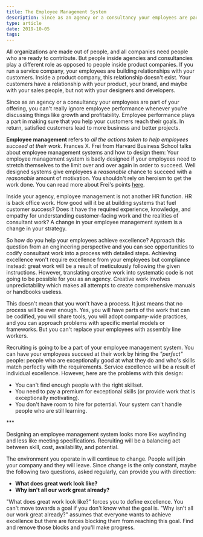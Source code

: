 ```yaml
---
title: The Employee Management System
description: Since as an agency or a consultancy your employees are part of your offering, you can't really ignore employee performance whenever you're discussing things like growth and profitability.
type: article
date: 2019-10-05
tags:
---
```


All organizations are made out of people, and all companies need people who are ready to contribute. But people inside agencies and consultancies play a different role as opposed to people inside product companies. If you run a service company, your employees are building relationships with your customers. Inside a product company, this relationship doesn't exist. Your customers have a relationship with your product, your brand, and maybe with your sales people, but not with your designers and developers.

Since as an agency or a consultancy your employees are part of your offering, you can't really ignore employee performance whenever you're discussing things like growth and profitability. Employee performance plays a part in making sure that you help your customers reach their goals. In return, satisfied customers lead to more business and better projects.

**Employee management** refers to _all the actions taken to help employees succeed at their work_. Frances X. Frei from Harvard Business School talks about employee management systems and how to design them: Your employee management system is badly designed if your employees need to stretch themselves to the limit over and over again in order to succeed. Well designed systems give employees a _reasonable_ chance to succeed with a _reasonable_ amount of motivation. You shouldn't rely on heroism to get the work done. You can read more about Frei's points [here](https://hbr.org/2008/04/the-four-things-a-service-business-must-get-right).

Inside your agency, employee management is not another HR function. HR is back office work. How good will it be at building systems that fuel customer success? Does it have the required experience, knowledge, and empathy for understanding customer-facing work and the realities of consultant work? A change in your employee management system is a change in your strategy.

So how do you help your employees achieve excellence? Approach this question from an engineering perspective and you can see opportunities to codify consultant work into a process with detailed steps. Achieving excellence won't require excellence from your employees but compliance instead: great work will be a result of meticulously following the given instructions. However, translating creative work into systematic code is not going to be possible for you as an agency. Creative work involves unpredictability which makes all attempts to create comprehensive manuals or handbooks useless.

This doesn't mean that you won't have a process. It just means that no process will be ever enough. Yes, you will have parts of the work that can be codified, you will share tools, you will adopt company-wide practices, and you can approach problems with specific mental models or frameworks. But you can't replace your employees with assembly line workers.

Recruiting is going to be a part of your employee management system. You can have your employees succeed at their work by hiring the _"perfect"_ people: people who are exceptionally good at what they do and who's skills match perfectly with the requirements. Service excellence will be a result of individual excellence. However, here are the problems with this design:

- You can't find enough people with the right skillset.
- You need to pay a premium for exceptional skills (or provide work that is exceptionally motivating).
- You don't have room to hire for potential. Your system can't handle people who are still learning.

\*\*\*

Designing an employee management system looks more like wayfinding and less like meeting specifications. Recruiting will be a balancing act between skill, cost, availability, and potential.

The environment you operate in will continue to change. People will join your company and they will leave. Since change is the only constant, maybe the following two questions, asked regularly, can provide you with direction:

- **What does great work look like?**
- **Why isn't all our work great already?**

"What does great work look like?" forces you to define excellence. You can't move towards a goal if you don't know what the goal is. "Why isn't all our work great already?" assumes that everyone wants to achieve excellence but there are forces blocking them from reaching this goal. Find and remove those blocks and you'll make progress.
